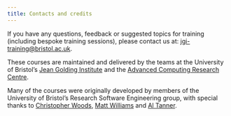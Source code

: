 ```yaml
---
title: Contacts and credits
---
```


If you have any questions, feedback or suggested topics for training (including bespoke training sessions), please contact us at: [jgi-training@bristol.ac.uk](mailto:jgi-training@bristol.ac.uk){.nobreak}.

These courses are maintained and delivered by the teams at the University of Bristol's [Jean Golding Institute](https://www.bristol.ac.uk/golding/) and the [Advanced Computing Research Centre](https://www.bristol.ac.uk/acrc/).

Many of the courses were originally developed by members of the University of Bristol's Research Software Engineering group, with special thanks to [Christopher Woods](https://chryswoods.com/), [Matt Williams](https://milliams.com/) and [Al Tanner](https://github.com/altanner).
